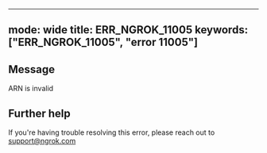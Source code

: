 
---
mode: wide
title: ERR_NGROK_11005
keywords: ["ERR_NGROK_11005", "error 11005"]
---

## Message
ARN is invalid




## Further help
If you're having trouble resolving this error, please reach out to [support@ngrok.com](mailto:support@ngrok.com?subject=Help%20with%20ERR_NGROK_11005)

